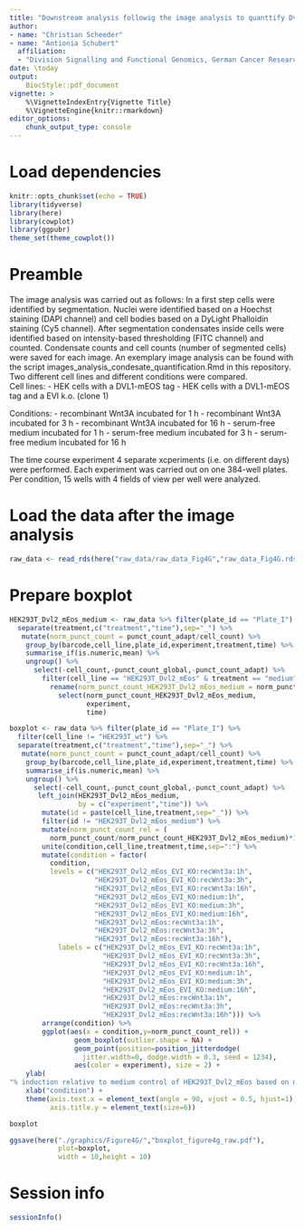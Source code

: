 ```yaml
---
title: "Downstream analysis followig the image analysis to quanttify Dvl2_mEos codensates (Figure 4G)"
author:  
- name: "Christian Scheeder"
- name: "Antionia Schubert"
  affiliation:
  - "Division Signalling and Functional Genomics, German Cancer Research Center (DKFZ) Heidelberg"  
date: \today
output:
    BiocStyle::pdf_document
vignette: >
    %\VignetteIndexEntry{Vignette Title}
    %\VignetteEngine{knitr::rmarkdown}
editor_options: 
    chunk_output_type: console
---
```



# Load dependencies
```r
knitr::opts_chunk$set(echo = TRUE)
library(tidyverse)
library(here)
library(cowplot)
library(ggpubr)
theme_set(theme_cowplot())
```


# Preamble
The image analysis was carried out as follows:
In a first step cells were identified by segmentation. Nuclei were identified 
based on a Hoechst staining (DAPI channel) and cell bodies 
based on a DyLight Phalloidin staining 
(Cy5 channel). 
After segmentation condensates inside cells were identified based on intensity-based 
thresholding (FITC channel) and counted. Condensate counts and cell counts (number of segmented cells) were saved for each image.
An exemplary image analysis can be found with the script
images_analysis_condesate_quantification.Rmd in this repository.
Two different cell lines and different conditions were compared.  
Cell lines:
- HEK cells with a DVL1-mEOS tag
- HEK cells with a DVL1-mEOS tag and a EVI k.o. (clone 1)

Conditions:
- recombinant Wnt3A incubated for 1 h
- recombinant Wnt3A incubated for 3 h
- recombinant Wnt3A incubated for 16 h
- serum-free medium incubated for 1 h
- serum-free medium incubated for 3 h
- serum-free medium incubated for 16 h


  
   
The time course experiment 4 separate xcperiments (i.e. on different days) 
were performed. Each experiment was carried out on one 384-well plates. Per 
condition, 15 wells with 4 fields of view per well were analyzed. 


# Load the data after the image analysis

```r
raw_data <- read_rds(here("raw_data/raw_data_Fig4G","raw_data_Fig4G.rds"))
```


# Prepare boxplot
```r
HEK293T_Dvl2_mEos_medium <- raw_data %>% filter(plate_id == "Plate_I") %>% 
  separate(treatment,c("treatment","time"),sep="_") %>% 
   mutate(norm_punct_count = punct_count_adapt/cell_count) %>%
    group_by(barcode,cell_line,plate_id,experiment,treatment,time) %>%
    summarise_if(is.numeric,mean) %>% 
    ungroup() %>% 
      select(-cell_count,-punct_count_global,-punct_count_adapt) %>% 
        filter(cell_line == "HEK293T_Dvl2_mEos" & treatment == "medium") %>% 
          rename(norm_punct_count_HEK293T_Dvl2_mEos_medium = norm_punct_count) %>% 
            select(norm_punct_count_HEK293T_Dvl2_mEos_medium,
                   experiment,
                   time)

boxplot <- raw_data %>% filter(plate_id == "Plate_I") %>% 
  filter(cell_line != "HEK293T_wt") %>% 
  separate(treatment,c("treatment","time"),sep="_") %>% 
   mutate(norm_punct_count = punct_count_adapt/cell_count) %>%
    group_by(barcode,cell_line,plate_id,experiment,treatment,time) %>%
    summarise_if(is.numeric,mean) %>% 
    ungroup() %>% 
      select(-cell_count,-punct_count_global,-punct_count_adapt) %>% 
       left_join(HEK293T_Dvl2_mEos_medium,
                 by = c("experiment","time")) %>% 
        mutate(id = paste(cell_line,treatment,sep="_")) %>% 
        filter(id != "HEK293T_Dvl2_mEos_medium") %>% 
        mutate(norm_punct_count_rel = (
          norm_punct_count/norm_punct_count_HEK293T_Dvl2_mEos_medium)*100) %>% 
        unite(condition,cell_line,treatment,time,sep=":") %>% 
        mutate(condition = factor(
          condition,
          levels = c("HEK293T_Dvl2_mEos_EVI_KO:recWnt3a:1h",
                     "HEK293T_Dvl2_mEos_EVI_KO:recWnt3a:3h",
                     "HEK293T_Dvl2_mEos_EVI_KO:recWnt3a:16h",
                     "HEK293T_Dvl2_mEos_EVI_KO:medium:1h",
                     "HEK293T_Dvl2_mEos_EVI_KO:medium:3h",
                     "HEK293T_Dvl2_mEos_EVI_KO:medium:16h",
                     "HEK293T_Dvl2_mEos:recWnt3a:1h",
                     "HEK293T_Dvl2_mEos:recWnt3a:3h",
                     "HEK293T_Dvl2_mEos:recWnt3a:16h"),
            labels = c("HEK293T_Dvl2_mEos_EVI_KO:recWnt3a:1h",
                       "HEK293T_Dvl2_mEos_EVI_KO:recWnt3a:3h",
                       "HEK293T_Dvl2_mEos_EVI_KO:recWnt3a:16h",
                       "HEK293T_Dvl2_mEos_EVI_KO:medium:1h",
                       "HEK293T_Dvl2_mEos_EVI_KO:medium:3h",
                       "HEK293T_Dvl2_mEos_EVI_KO:medium:16h",
                       "HEK293T_Dvl2_mEos:recWnt3a:1h",
                       "HEK293T_Dvl2_mEos:recWnt3a:3h",
                       "HEK293T_Dvl2_mEos:recWnt3a:16h"))) %>% 
        arrange(condition) %>% 
        ggplot(aes(x = condition,y=norm_punct_count_rel)) + 
                geom_boxplot(outlier.shape = NA) + 
                geom_point(position=position_jitterdodge(
                  jitter.width=0, dodge.width = 0.3, seed = 1234), 
                aes(color = experiment), size = 2) +
    ylab(
"% induction relative to medium control of HEK293T_Dvl2_mEos based on normalized condensate counts") +
    xlab("condition") + 
    theme(axis.text.x = element_text(angle = 90, vjust = 0.5, hjust=1),
          axis.title.y = element_text(size=6))

boxplot

ggsave(here("./graphics/Figure4G/","boxplot_figure4g_raw.pdf"),
            plot=boxplot,
            width = 10,height = 10)
```


# Session info
```r
sessionInfo()
```